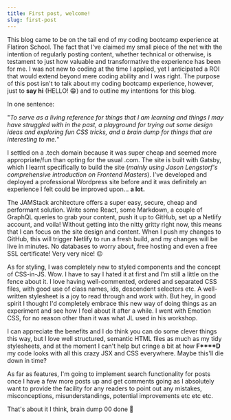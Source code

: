 ```yaml
---
title: First post, welcome!
slug: first-post
---
```


This blog came to be on the tail end of my coding bootcamp experience at Flatiron School. The fact that I've claimed my small piece of the net with the intention of regularly posting content, whether technical or otherwise, is testament to just how valuable and transformative the experience has been for me. I was not new to coding at the time I applied, yet I anticipated a ROI that would extend beyond mere coding ability and I was right. The purpose of this post isn't to talk about my coding bootcamp experience, however, just to **say hi** (HELLO! 😁) and to outline my intentions for this blog.

In one sentence:

"*To serve as a living reference for things that I am learning and things I may have struggled with in the past, a playground for trying out some design ideas and exploring fun CSS tricks, and a brain dump for things that are interesting to me.*"

I settled on a .tech domain because it was super cheap and seemed more appropriate/fun than opting for the usual .com. The site is built with Gatsby, which I learnt specifically to build the site (*mainly using Jason Lengstorf's comprehensive introduction on Frontend Masters*). I've developed and deployed a professional Wordpress site before and it was definitely an experience I felt could be improved upon... **a lot.**

The JAMStack architecture offers a super easy, secure, cheap and performant solution. Write some React, some Markdown, a couple of GraphQL queries to grab your content, push it up to GitHub, set up a Netlify account, and voila! Without getting into the nitty gritty right now, this means that I can focus on the site design and content. When I push my changes to GitHub, this will trigger Netlify to run a fresh build, and my changes will be live in minutes. No databases to worry about, free hosting and even a free SSL certificate! Very very nice! 😉

As for styling, I was completely new to styled components and the concept of CSS-in-JS. Wow. I have to say I hated it at first and I'm still a little on the fence about it. I love having well-commented, ordered and separated CSS files, with good use of class names, ids, descendent selectors etc. A well-written stylesheet is a joy to read through and work with. But hey, in good spirit I thought I'd completely embrace this new way of doing things as an experiment and see how I feel about it after a while. I went with Emotion CSS, for no reason other than it was what JL used in his workshop.

I can appreciate the benefits and I do think you can do some clever things this way, but I love well structured, semantic HTML files as much as my tidy stylesheets, and at the moment I can't help but cringe a bit at how **F****D** my code looks with all this crazy JSX and CSS everywhere. Maybe this'll die down in time?

As far as features, I'm going to implement search functionality for posts once I have a few more posts up and get comments going as I absolutely want to provide the facility for any readers to point out any mistakes, misconceptions, misunderstandings, potential improvements etc etc etc.

That's about it I think, brain dump 00 done 🚀
